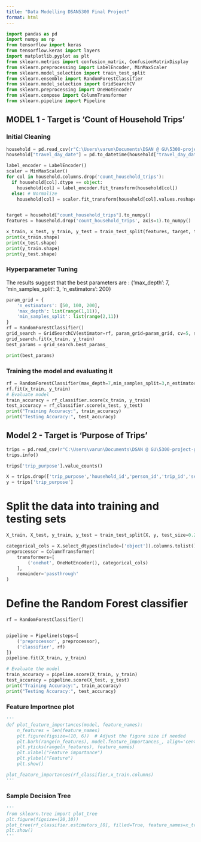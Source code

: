 ```yaml
---
title: "Data Modelling DSAN5300 Final Project"
format: html
---
```


```python
import pandas as pd
import numpy as np
from tensorflow import keras
from tensorflow.keras import layers
import matplotlib.pyplot as plt
from sklearn.metrics import confusion_matrix, ConfusionMatrixDisplay
from sklearn.preprocessing import LabelEncoder, MinMaxScaler
from sklearn.model_selection import train_test_split
from sklearn.ensemble import RandomForestClassifier
from sklearn.model_selection import GridSearchCV
from sklearn.preprocessing import OneHotEncoder
from sklearn.compose import ColumnTransformer
from sklearn.pipeline import Pipeline
```

## MODEL 1 - Target is 'Count of Household Trips'

### Initial Cleaning
```python
household = pd.read_csv(r"C:\Users\varun\Documents\DSAN @ GU\5300-project-group-6\data\clean\household.csv")
household["travel_day_date"] = pd.to_datetime(household["travel_day_date"])

label_encoder = LabelEncoder()
scaler = MinMaxScaler()
for col in household.columns.drop('count_household_trips'):
  if household[col].dtype == object:
    household[col] = label_encoder.fit_transform(household[col])
  else: # Normalize
    household[col] = scaler.fit_transform(household[col].values.reshape(-1, 1))


target = household["count_household_trips"].to_numpy()
features = household.drop('count_household_trips', axis=1).to_numpy()

x_train, x_test, y_train, y_test = train_test_split(features, target, test_size=0.2)
print(x_train.shape)
print(x_test.shape)
print(y_train.shape)
print(y_test.shape)
```

### Hyperparameter Tuning
The results suggest that the best parameters are :
{'max_depth': 7, 'min_samples_split': 3, 'n_estimators': 200}

```python
param_grid = {
    'n_estimators': [50, 100, 200],
    'max_depth': list(range(1,11)),
    'min_samples_split': list(range(2,11))
}
rf = RandomForestClassifier()
grid_search = GridSearchCV(estimator=rf, param_grid=param_grid, cv=5, scoring='accuracy')
grid_search.fit(x_train, y_train)
best_params = grid_search.best_params_
```

```python
print(best_params)
```

### Training the model and evaluating it
```python
rf = RandomForestClassifier(max_depth=7,min_samples_split=3,n_estimators=200)
rf.fit(x_train, y_train)
# Evaluate model
train_accuracy = rf_classifier.score(x_train, y_train)
test_accuracy = rf_classifier.score(x_test, y_test)
print("Training Accuracy:", train_accuracy)
print("Testing Accuracy:", test_accuracy)
```

## Model 2 - Target is 'Purpose of Trips'

```python
trips = pd.read_csv(r"C:\Users\varun\Documents\DSAN @ GU\5300-project-group-6\data\clean\trip.csv")
trips.info()
```

```python
trips['trip_purpose'].value_counts()
```

```python
X = trips.drop(['trip_purpose','household_id','person_id','trip_id','sequential_trip_id','household_stratum_id','vehicle_case_id','vehicle_id'], axis=1)
y = trips['trip_purpose']
```

# Split the data into training and testing sets
```python
X_train, X_test, y_train, y_test = train_test_split(X, y, test_size=0.2, random_state=42)
```

```python
categorical_cols = X.select_dtypes(include=['object']).columns.tolist()
preprocessor = ColumnTransformer(
    transformers=[
        ('onehot', OneHotEncoder(), categorical_cols)
    ],
    remainder='passthrough'
)
```

# Define the Random Forest classifier
```python
rf = RandomForestClassifier()


pipeline = Pipeline(steps=[
    ('preprocessor', preprocessor),
    ('classifier', rf)
])
pipeline.fit(X_train, y_train)

# Evaluate the model
train_accuracy = pipeline.score(X_train, y_train)
test_accuracy = pipeline.score(X_test, y_test)
print("Training Accuracy:", train_accuracy)
print("Testing Accuracy:", test_accuracy)
```


### Feature Importnce plot
```python
'''
def plot_feature_importances(model, feature_names):
    n_features = len(feature_names)
    plt.figure(figsize=(10, 6))  # Adjust the figure size if needed
    plt.barh(range(n_features), model.feature_importances_, align='center')
    plt.yticks(range(n_features), feature_names)
    plt.xlabel("Feature importance")
    plt.ylabel("Feature")
    plt.show()

plot_feature_importances(rf_classifier,x_train.columns)
'''
```

### Sample Decision Tree

```python
'''
from sklearn.tree import plot_tree
plt.figure(figsize=(20,10))
plot_tree(rf_classifier.estimators_[0], filled=True, feature_names=x_train.columns)
plt.show()
'''
```

